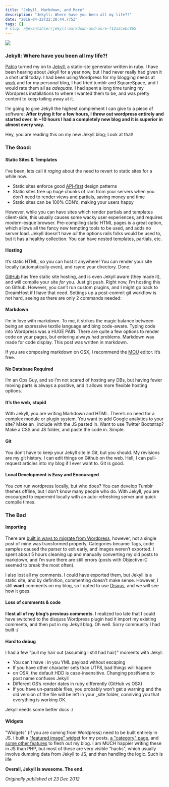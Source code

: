 ```yaml
---
title: "Jekyll, Markdown, and More"
description: "Jekyll: Where have you been all my life?!"
date: "2016-04-22T22:20:44.775Z"
tags: []
# slug: /@evantahler/jekyll-markdown-and-more-f12a3cebc865
---
```


![](/images/medium-export/1__fK7ebyH3YbJsrcRvBR3pIQ.jpeg)

### Jekyll: Where have you been all my life?!

[Pablo](http://davemode.com/) turned my on to [Jekyll](http://jekyllrb.com/), a static-ste generator written in ruby. I have been hearing about Jekyll for a year now, but I had never really had given it a shot until today. I had been using Wordpress for my blogging needs at [work](http://taskrabbit.com) and for my personal blog, I had tried tumblr and SquareSpace, and I would rate them all as _adequate_. I had spent a long time tuning my Wordpress installations to where I wanted them to be, and was pretty content to keep toiling away at it.

I’m going to give Jekyll the highest complement I can give to a piece of software: **After trying it for a few hours, I threw out wordpress entirely and started over. In ~10 hours I had a completely new blog and it is superior in almost every way.**

Hey, you are reading this on my new Jekyll blog; Look at that!

### The Good:

#### Static Sites & Templates

I’ve been, lets call it _raging_ about the need to revert to static sites for a while now.

- Static sites enforce good [API-first](http://api-first.com) design patterns
- Static sites free up huge chunks of ram from your servers when you don’t need to render views and partials, saving money and time
- Static sites can be 100% CDN’d, making your users happy

However, while you can have sites which render partials and templates client-side, this usually causes some wacky user experiences, and requires modern-esque browser. Pre-compiling static HTML pages is a great option, which allows all the fancy new tempting tools to be used, and adds no server load. Jekyll doesn’t have _all_ the options rails folks would be used to, but it has a healthy collection. You can have nested templates, partials, etc.

#### Hosting

It’s static HTML, so you can host it anywhere! You can render your site locally (automatically even), and rsync your directory. Done.

[GitHub](http://github.com) has free static site hosting, and is even Jekyll aware (they made it), and will compile your site _for_ you. Just git push. Right now, I’m hosting this on Github. However, you can’t run custom plugins, and I might go back to DreamHost if I have that need. Settings up a post-commit git workflow is not hard, seeing as there are only 2 commands needed:

#### Markdown

I’m in love with markdown. To me, it strikes the magic balance between being an expressive textile language and bing code-aware. Typing code into Wordpress was a HUGE PAIN. There are quite a few options to render code on your pages, but entering always had problems. Markdown was made for code display. This post was written in markdown.

If you are composing markdown on OSX, I recommend the [MOU](http://mouapp.com/) editor. It’s free.

#### No Database Required

I’m an Ops Guy, and so I’m not scared of hosting any DBs, but having fewer moving parts is always a positive, and it allows more flexible hosting options.

#### It’s the web, stupid

With Jekyll, you are writing Markdown and HTML. There’s no need for a complex module or plugin system. You want to add Google analytics to your site? Make an \_include with the JS pasted in. Want to use Twitter Bootstrap? Make a CSS and JS folder, and paste the code in. Simple.

#### Git

You don’t have to keep your Jekyll site in Git, but you should. My revisions are my git history. I can edit things on Github on the web. Hell, I can pull-request articles into my blog if I ever want to. Git is good.

#### Local Development is Easy and Encouraged

You _can_ run wordpress locally, but who does? You can develop Tumblr themes offline, but I don’t know many people who do. With Jekyll, you are encourged to expermint locally with an auto-refreshing server and quick compile times.

### The Bad

#### Importing

There are [built in ways to migrate from Wordpress](https://github.com/mojombo/jekyll/wiki/blog-migrations), however, not a single post of mine was transformed properly. Categories became Tags, code samples caused the parser to exit early, and images weren’t exported. I spent about 5 hours cleaning up and manually converting my old posts to markdown, and I’m sure there are still errors (posts with Objective-C seemed to break the most often).

I also lost all my comments. I could have exported them, but Jekyll is a static site, and by definition, commenting doesn’t make sense. However, I still **want** comments on my blog, so I opted to use [Disqus](http://disqus.com/), and we will see how it goes.

#### Loss of comments & code

**I lost all of my blog’s previous comments**. I realized too late that I could have switched to the disquss Wordpress plugin had it import my existing comments, and then put in my Jekyll blog. Oh well. Sorry community I had built :/

#### Hard to debug

I had a few "pull my hair out (assuming I still had hair)" moments with Jekyl:

- You can’t have : in you YML payload without escaping
- If you have other character sets than UTF8, bad things will happen
- on OSX, the default HDD is case-insensitive. Changing postName to post name confuses Jekyll
- Different OS’s render dates in ruby differently (GitHub vs OSX)
- If you have un-parsable files, you probably won’t get a warning and the old version of the file will be left in your \_site folder, conniving you that everything is working OK.

Jekyll needs some better docs :/

#### Widgets

"Widgets" (if you are coming from Wordpress) need to be built entirely in JS. I built a ["featured image" widget](https://github.com/evantahler/evantahler.github.com/blob/master/_layouts/post.html#L42-L68) for my posts, [a "category" page](https://github.com/evantahler/evantahler.github.com/blob/master/categories.html), and [some other features](https://github.com/evantahler/evantahler.github.com/blob/master/_includes/pagination.html) to flesh out my blog. I am MUCH happier writing these in JS than PHP, but most of these are very visible "hacks", which usually involve dumping data from Jekyll to JS, and then handling the logic. Such is life

**Overall, Jekyll is awesome. The end.**

_Originally published at 23 Dec 2012_
